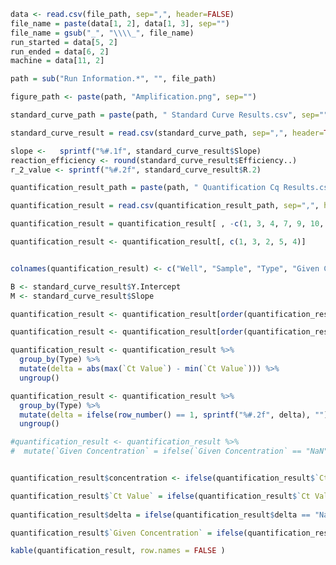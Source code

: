 ```r

data <- read.csv(file_path, sep=",", header=FALSE)
file_name = paste(data[1, 2], data[1, 3], sep="")
file_name = gsub("_", "\\\\_", file_name)
run_started = data[5, 2]
run_ended = data[6, 2]
machine = data[11, 2]

path = sub("Run Information.*", "", file_path)

figure_path <- paste(path, "Amplification.png", sep="") 

standard_curve_path = paste(path, " Standard Curve Results.csv", sep="")

standard_curve_result = read.csv(standard_curve_path, sep=",", header=TRUE)

slope <-   sprintf("%#.1f", standard_curve_result$Slope)
reaction_efficiency <- round(standard_curve_result$Efficiency..)
r_2_value <- sprintf("%#.2f", standard_curve_result$R.2)   

quantification_result_path = paste(path, " Quantification Cq Results.csv", sep="")

quantification_result = read.csv(quantification_result_path, sep=",", header=TRUE)

quantification_result = quantification_result[ , -c(1, 3, 4, 7, 9, 10, 12, 13, 14, 15, 16)]

quantification_result <- quantification_result[, c(1, 3, 2, 5, 4)]


colnames(quantification_result) <- c("Well", "Sample", "Type", "Given Concentration", "Ct Value")

B <- standard_curve_result$Y.Intercept 
M <- standard_curve_result$Slope

quantification_result <- quantification_result[order(quantification_result$Type), ]

quantification_result <- quantification_result[order(quantification_result$Type == "NTC"), ]

quantification_result <- quantification_result %>%
  group_by(Type) %>%
  mutate(delta = abs(max(`Ct Value`) - min(`Ct Value`))) %>%
  ungroup()

quantification_result <- quantification_result %>%
  group_by(Type) %>%
  mutate(delta = ifelse(row_number() == 1, sprintf("%#.2f", delta), "")) %>%
  ungroup()

#quantification_result <- quantification_result %>%
#  mutate(`Given Concentration` = ifelse(`Given Concentration` == "NaN", "", `Given Concentration`) )


quantification_result$concentration <- ifelse(quantification_result$`Ct Value` == "NaN", "", round( 10^((quantification_result$`Ct Value` - B) / M))) 

quantification_result$`Ct Value` = ifelse(quantification_result$`Ct Value` == "NaN", "", sprintf("%#.2f",quantification_result$`Ct Value`))
 
quantification_result$delta = ifelse(quantification_result$delta == "NaN",  "", quantification_result$delta)

quantification_result$`Given Concentration` = ifelse(quantification_result$`Given Concentration` == "NaN",  "", quantification_result$`Given Concentration`)

```
\textbf{\underline{Standard Curve (Set 1)}}

\textbf{Experiment Information}

\begin{tabular}{l l}
File name: &  `r file_name` \\
Run started & `r run_started` \\
Run ended & `r run_ended` \\
Machine used: & `r machine` \\
\end{tabular}

\textbf{Quantification Information}

\begin{tabular}{|c | c | c |}
\hline
Parameter & Results & QC Status \\
\hline
Threshold &       &           \\
Slope     &  `r slope`       &           \\
Reaction efficiency &  `r reaction_efficiency`  &        \\
$R^2$ Value   &   `r r_2_value`      &           \\
\hline
\end{tabular} 

\textbf{Quantification Results} 

\begin{figure}[h]
    \centering
    \includegraphics[width=\textwidth]{`r figure_path`}
    \label{fig:yourlabel}
\end{figure}

```r
kable(quantification_result, row.names = FALSE )  

```

\textbf{Quality Control (QC) Checklist}


\begin{tabularx}{\textwidth} {|c | X | c|}
\hline
\textbf{No.} & \textbf{Quality Control Criteria} & \textbf{QC Status} \\
\hline
1   & Slope between -3.1 and -3.6 &        \\
2   & Reaction Efficiency 90\%-110\% &       \\
3   & $R^2$ value: $\geq$0.99     &       \\
4   & $\Delta$Ct of replicates within $\pm$1.5 & \\
5   & $\Delta$Ct of Average Ct between consecutive Standards: 3.1 to 3.6 & \\
6   & Lowest Ct of NTC $\geq$3.0 Ct from highest Ct of Standard 6       & \\
\hline
\multicolumn{2}{|l}{Overall QC Status}   & \\
\hline
\end{tabularx}






